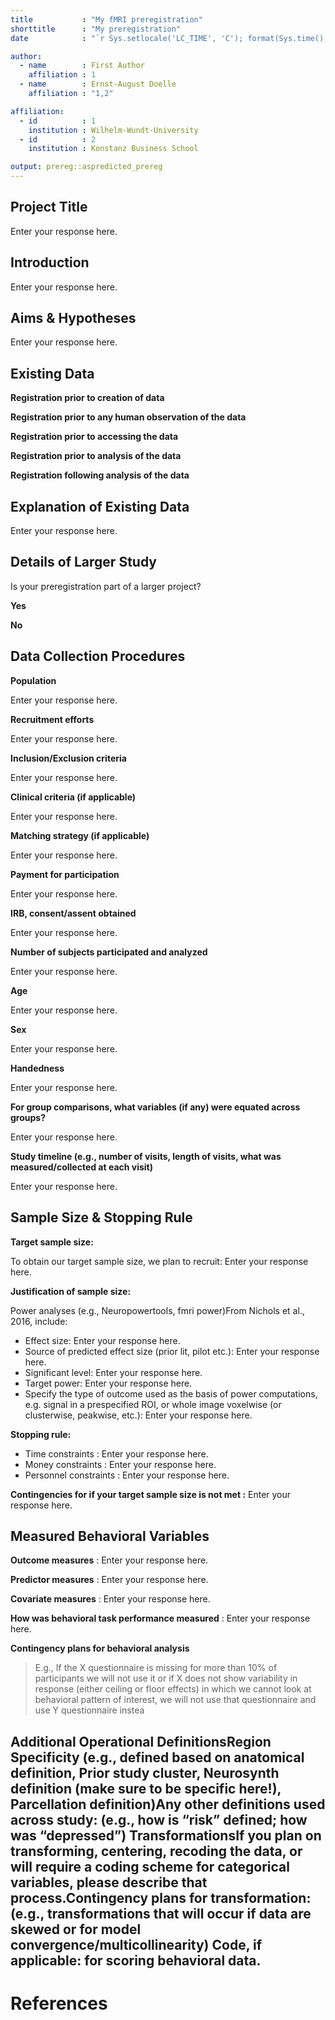 ```yaml
---
title           : "My fMRI preregistration"
shorttitle      : "My preregistration"
date            : "`r Sys.setlocale('LC_TIME', 'C'); format(Sys.time(), '%d\\\\. %B %Y')`"

author: 
  - name        : First Author
    affiliation : 1
  - name        : Ernst-August Doelle
    affiliation : "1,2"

affiliation:
  - id          : 1
    institution : Wilhelm-Wundt-University
  - id          : 2
    institution : Konstanz Business School

output: prereg::aspredicted_prereg
---
```


<!-- The goal of this template is to provide sufficient information in preregistration for fMRI data design to increase reproducible reporting practices. Text was adopted from the OSF preregistration challenge template to include the details important for fMRI psychology design. OSF template is retained in some areas and edited in other areas to incorporate both prior published templates and guidelines (Nichols et al., 2016; Poldrack et al., 2008; van’t Veer & Giner-Sorolla, 2016). https://www.biorxiv.org/content/early/2016/05/20/054262https://www.ncbi.nlm.nih.gov/pmc/articles/PMC2287206/https://www.sciencedirect.com/science/article/pii/S0022103116301925 -->

<!-- Quick notes:All prompts and tables can be used to fill in as it, or as a checklist of information you include for text for that section or checklist for attached files (e.g., json file of scan parameters). Tip: Using it as a checklist will allow you to write these sections as they will appear in your future paper. If a certain table/section does not apply, can just state “N/A.” This is also a base template and will not be sufficient for every type of fMRI analysis. If your methods require additional checklists, please include! -->

## Project Title

Enter your response here.


## Introduction
<!-- This can be as complete as you like, but at least a brief introduction is suggested to help to ensure literature review is done prior to hypotheses and help ensure your hypotheses are properly informed basedon the literature. -->

Enter your response here.


## Aims & Hypotheses
<!-- Description of essential elements
    1.Describe the (numbered) hypotheses in terms of directional relationships between your (manipulated or measured) variables.
    2.For interaction effects, describe the expected shape of the interactions.
    3.If you are manipulating a variable, make predictions for successful check variables or explain why no manipulation check is included. -->

<!-- Recommended elements
    4.A figure or table may be helpful to describe complex interactions; this facilitates correct specification of the ordering of all group means. 
    5.For original research, add rationales or theoretical frameworks for why a certain hypothesis is tested.
    6.If multiple predictions can be made for the same IV-DV combination, describe what outcome would be predicted by which theory.
(From van’t Veer & Giner-Sorolla, 2016) -->

Enter your response here.


## Existing Data
<!-- Preregistration is designed to make clear the distinction between confirmatory tests, specified prior to seeing the data, and exploratory analyses conducted after observing the data. Therefore, creating a research plan in which existing data will be used presents unique challenges. Please select the description that best describes your situation. --> 

**Registration prior to creation of data**

**Registration prior to any human observation of the data**

**Registration prior to accessing the data**

**Registration prior to analysis of the data**

**Registration following analysis of the data**


## Explanation of Existing Data
<!-- If you indicate that you will be using some data that already exist in this study, please describe the steps you have taken to assure that you are unaware of any patterns or summary statistics in the data. This may include an explanation of how access to the data has been limited, who has observed the data, or how you have avoided observing any analysis of the specific data you will use in your study. The purpose of this question is to assure that the line between confirmatory and exploratory analysis is clear. E.g., links to prior papers, osf project page, prior posters or talks, or descriptions. -->

Enter your response here.


## Details of Larger Study
<!-- If yes, provide a brief description of the larger study. Note, this does not need to include a list of all measures included in the larger study, but it is meant to provide context for the larger scope of the project.
If applicable, A) Link to OSF project page, B) Link to collaborator’s related preregistrations, posters, etc.
Explanation of how information from larger study or related studies within the larger project have/have not influenced your hypotheses/ measurement decisions. -->

Is your preregistration part of a larger project?

**Yes**

**No**


## Data Collection Procedures
<!-- Please describe the process by which you will collect your data. For all tables, you can fill in the table or write paragraph below as you would for paper and use table as checklist of topics covered.
Recommendations of fMRI details come from Nichols et al., 2016; Poldrack et al., 2008. For extended checklist guidelines for this section following data analysis, see PHBM COBIDAS report Nichols et al., 2016. -->

**Population**

Enter your response here.

**Recruitment efforts**

Enter your response here.

**Inclusion/Exclusion criteria**

Enter your response here.

**Clinical criteria (if applicable)**

Enter your response here.

**Matching strategy (if applicable)**

Enter your response here.

**Payment for participation**

Enter your response here.

**IRB, consent/assent obtained**

Enter your response here.

**Number of subjects participated and analyzed**

Enter your response here.

**Age**

Enter your response here.

**Sex**

Enter your response here.

**Handedness**

Enter your response here.

**For group comparisons, what variables (if any) were equated across groups?**

Enter your response here.

**Study timeline (e.g., number of visits, length of visits, what was measured/collected at each visit)**

Enter your response here.


## Sample Size & Stopping Rule

**Target sample size:**

To obtain our target sample size, we plan to recruit: Enter your response here.

**Justification of sample size:**

Power analyses (e.g., Neuropowertools, fmri power)From Nichols et al., 2016, include:

- Effect size: Enter your response here.
- Source of predicted effect size (prior lit, pilot etc.): Enter your response here.
- Significant level: Enter your response here.
- Target power: Enter your response here.
- Specify the type of outcome used as the basis of power computations, e.g. signal in a prespecified ROI, or whole image voxelwise (or clusterwise, peakwise, etc.): Enter your response here.

**Stopping rule:**

- Time constraints <!-- e.g., will recruit for one year or until X date -->: Enter your response here.
- Money constraints <!-- e.g., monetary support will support up to X subjects -->: Enter your response here.
- Personnel constraints <!-- e.g., will recruit for time period which personnel support is available -->: Enter your response here.

**Contingencies for if your target sample size is not met <!-- (e.g., will hypotheses be adopted to better powered question?) -->:** Enter your response here.

## Measured Behavioral Variables
<!-- Describe each variable that you will measure. You do not need to include any variables that you plan on collecting if they are not going to be included in the confirmatory analyses of this study.--> 

**Outcome measures** <!-- specific measure, scale/range of measure, which subscale/component of measure youwill use -->: Enter your response here.

**Predictor measures** <!-- specific measure, scale/range of measure, which subscale/component of measure you will use -->: Enter your response here.

**Covariate measures** <!-- specific measure, scale/range of measure, which subscale/component of measure you will use -->: Enter your response here.

**How was behavioral task performance measured** <!-- if task fMRI; e.g., response time, accuracy) -->: Enter your response here.

**Contingency plans for behavioral analysis** <!-- e.g., plans if x% of behavioral data is missing; poor variabilityin behavioral measure -->

> E.g., If the X questionnaire is missing for more than 10% of participants we will not use it or if X does not show variability in response (either ceiling or floor effects) in which we cannot look at behavioral pattern of interest, we will not use that questionnaire and use Y questionnaire instea

<!-- For extended checklist guidelines for this section following data analysis, see PHBM COBIDAS report Nichols et al., 2016. -->

## Additional Operational DefinitionsRegion Specificity (e.g., defined based on anatomical definition, Prior study cluster, Neurosynth definition (make sure to be specific here!), Parcellation definition)Any other definitions used across study: (e.g., how is “risk” defined; how was “depressed”) TransformationsIf you plan on transforming, centering, recoding the data, or will require a coding scheme for categorical variables, please describe that process.Contingency plans for transformation: (e.g., transformations that will occur if data are skewed or for model convergence/multicollinearity) Code, if applicable: for scoring behavioral data.


# References
## 
\vspace{-2pc}
\setlength{\parindent}{-0.5in}
\setlength{\leftskip}{-1in}
\setlength{\parskip}{8pt}
\noindent
